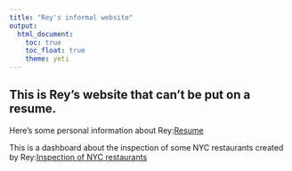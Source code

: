 ```yaml
---
title: "Rey's informal website"
output: 
  html_document:
    toc: true
    toc_float: true
    theme: yeti
---
```


## This is Rey's website that can't be put on a resume.

Here's some personal information about Rey:[Resume](resume.html)

This is a dashboard about the inspection of some NYC restaurants created by Rey:[Inspection of NYC restaurants](plots.html) 




